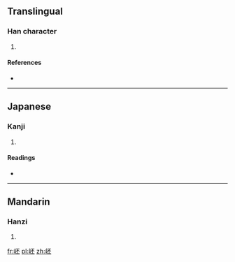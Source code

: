 ==Translingual==

===Han character===
{{Han char|rn=46|rad=山|as=05|sn=8|four=2171<sub>9</sub>|canj=山一火一 (UMFM)|ids=⿰[[山]][[丕]]}}

# {{defn|Han|sort=山05}}

====References====
* {{Han ref|kx=0309.260|dkj=07995|dj=0609.220|hdz=10766.050|uh=5CAF|ud=23727|bh=CC5F|bd=52319}}

----

==Japanese==

===Kanji===
{{ja-kanji|grade=|rs=山05}}

# {{defn|lang=ja|sort=山05}}

====Readings====
* {{ja-readings|on=[[ひ]] (hi), [[び]] (bi), [[はい]] (hai), [[へ]] (he)|kun=}}

----

==Mandarin==

===Hanzi===
{{cmn-hanzi|pin=[[pēi]] ([[pei1]])|wg=p'ei<sup>1</sup>}}

# {{defn|lang=cmn|sort=山05}}

[[fr:岯]]
[[pl:岯]]
[[zh:岯]]